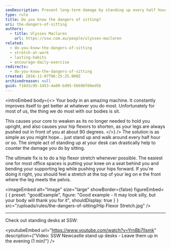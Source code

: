 ```yaml
---
seoDescription: Prevent long-term damage by standing up every half hour and stretching your hip flexors to counteract the negative effects of sitting.
type: rule
title: Do you know the dangers of sitting?
uri: the-dangers-of-sitting
authors:
  - title: Ulysses Maclaren
    url: https://ssw.com.au/people/ulysses-maclaren
related:
  - do-you-know-the-dangers-of-sitting
  - stretch-at-work
  - lasting-habits
  - encourage-daily-exercise
redirects:
  - do-you-know-the-dangers-of-sitting
created: 2016-11-07T06:25:25.000Z
archivedreason: null
guid: f16d1c95-1453-4a00-bd95-56696f60ed5b
---
```


<introEmbed
  body={<>
Your body in an amazing machine. It constantly improves itself to get better at whatever you do most. Unfortunately for most of us, the thing we do most with our bodies is sit.

This causes your core to weaken as its no longer needed to hold you upright, and also causes your hip flexors to shorten, as your legs are always pushed out in front of you at about 90 degrees.
  </>}
/>
The solution is as simple as you might hope... just stand up and walk around every half hour or so. The simple act of standing up at your desk can drastically help to counter the damage you do by sitting.

The ultimate fix is to do a hip flexor stretch whenever possible. The easiest one for most office spaces is putting your knee on a seat behind you and bending your supporting leg while pushing your hips forward. If you're doing it right, you should feel a stretch at the top of your leg on e the front where the leg meets the pelvis.

<imageEmbed
  alt="Image"
  size="large"
  showBorder={false}
  figureEmbed={ {
    preset: "goodExample",
    figure: "Good example - It may look silly, but your body will thank you for it",
    shouldDisplay: true
  } }
  src="/uploads/rules/the-dangers-of-sitting/Hip Flexor Stretch.jpg"
/>

---

Check out standing desks at SSW:

<youtubeEmbed url="https://www.youtube.com/watch?v=YrnBb7lIsmk" description={"Video: SSW Newcastle stand up desks - Leave them up in the evening (1 min)"} />